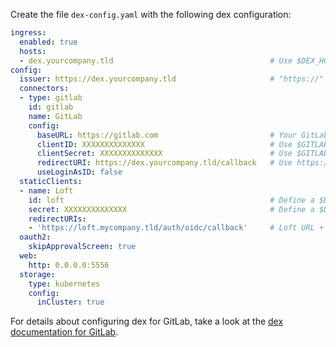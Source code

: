 Create the file `dex-config.yaml` with the following dex configuration:
```yaml {4,6,12-15,19-22}
ingress:
  enabled: true
  hosts:
  - dex.yourcompany.tld                                   # Use $DEX_HOSTNAME
config:
  issuer: https://dex.yourcompany.tld                     # "https://" + $DEX_HOSTNAME
  connectors:
  - type: gitlab
    id: gitlab
    name: GitLab
    config:
      baseURL: https://gitlab.com                         # Your GitLab URL
      clientID: XXXXXXXXXXXXXX                            # Use $GITLAB_CLIENT_ID (see above)
      clientSecret: XXXXXXXXXXXXXX                        # Use $GITLAB_CLIENT_SECRET (see above)
      redirectURI: https://dex.yourcompany.tld/callback   # Use https:// + $DEX_HOSTNAME + /callback
      useLoginAsID: false
  staticClients:
  - name: Loft
    id: loft                                              # Define a $DEX_CLIENT_ID
    secret: XXXXXXXXXXXXXX                                # Define a $DEX_CLIENT_SECRET (can be any secret key)
    redirectURIs:
    - 'https://loft.mycompany.tld/auth/oidc/callback'     # Loft URL + /auth/oidc/callback
  oauth2:
    skipApprovalScreen: true
  web:
    http: 0.0.0.0:5556
  storage:
    type: kubernetes
    config:
      inCluster: true
```

For details about configuring dex for GitLab, take a look at the [dex documentation for GitLab](https://github.com/dexidp/dex/blob/master/Documentation/connectors/gitlab.md).
